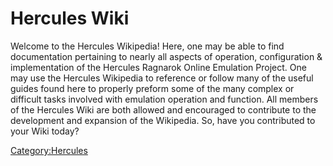 = Hercules Wiki =

Welcome to the Hercules Wikipedia! Here, one may be able to find documentation pertaining to nearly all aspects of operation, configuration & implementation of the Hercules Ragnarok Online Emulation Project. One may use the Hercules Wikipedia to reference or follow many of the useful guides found here to properly preform some of the many complex or difficult tasks involved with emulation operation and function. All members of the Hercules Wiki are both allowed and encouraged to contribute to the development and expansion of the Wikipedia. So, have you contributed to your Wiki today?

[[Category:Hercules]]